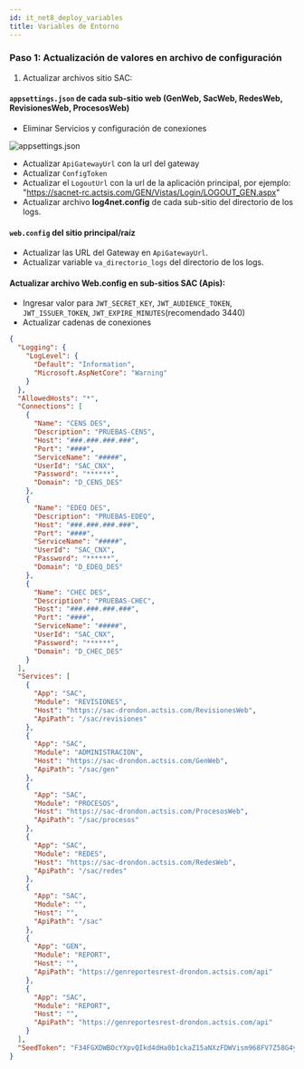 ```yaml
---
id: it_net8_deploy_variables
title: Variables de Entorno
---
```


### Paso 1: Actualización de valores en archivo de configuración

1. Actualizar archivos sitio SAC:

#### `appsettings.json` de cada sub-sitio web (**GenWeb**, **SacWeb**, **RedesWeb**, **RevisionesWeb**, **ProcesosWeb**)

- Eliminar Servicios y configuración de conexiones

![appsettings.json](/img/docs/it/.net8/20241211095743.webp)

- Actualizar `ApiGatewayUrl` con la url del gateway
- Actualizar `ConfigToken`
- Actualizar el `LogoutUrl` con la url de la aplicación principal, por ejemplo: "https://sacnet-rc.actsis.com/GEN/Vistas/Login/LOGOUT_GEN.aspx"
- Actualizar archivo **log4net.config** de cada sub-sitio del directorio de los logs.

#### `web.config` del sitio principal/raíz

- Actualizar las URL del Gateway en `ApiGatewayUrl`.
- Actualizar variable `va_directorio_logs` del directorio de los logs.

#### **Actualizar archivo** **Web.config** **en sub-sitios SAC (Apis):**

- Ingresar valor para `JWT_SECRET_KEY`, `JWT_AUDIENCE_TOKEN`, `JWT_ISSUER_TOKEN`, `JWT_EXPIRE_MINUTES`(recomendado 3440)
- Actualizar cadenas de conexiones

```json
{
  "Logging": {
    "LogLevel": {
      "Default": "Information",
      "Microsoft.AspNetCore": "Warning"
    }
  },
  "AllowedHosts": "*",
  "Connections": [
    {
      "Name": "CENS DES",
      "Description": "PRUEBAS-CENS",
      "Host": "###.###.###.###",
      "Port": "####",
      "ServiceName": "#####",
      "UserId": "SAC_CNX",
      "Password": "******",
      "Domain": "D_CENS_DES"
    },
    {
      "Name": "EDEQ DES",
      "Description": "PRUEBAS-EDEQ",
      "Host": "###.###.###.###",
      "Port": "####",
      "ServiceName": "#####",
      "UserId": "SAC_CNX",
      "Password": "******",
      "Domain": "D_EDEQ_DES"
    },
    {
      "Name": "CHEC DES",
      "Description": "PRUEBAS-CHEC",
      "Host": "###.###.###.###",
      "Port": "####",
      "ServiceName": "#####",
      "UserId": "SAC_CNX",
      "Password": "******",
      "Domain": "D_CHEC_DES"
    }
  ],
  "Services": [
    {
      "App": "SAC",
      "Module": "REVISIONES",
      "Host": "https://sac-drondon.actsis.com/RevisionesWeb",
      "ApiPath": "/sac/revisiones"
    },
    {
      "App": "SAC",
      "Module": "ADMINISTRACION",
      "Host": "https://sac-drondon.actsis.com/GenWeb",
      "ApiPath": "/sac/gen"
    },
    {
      "App": "SAC",
      "Module": "PROCESOS",
      "Host": "https://sac-drondon.actsis.com/ProcesosWeb",
      "ApiPath": "/sac/procesos"
    },
    {
      "App": "SAC",
      "Module": "REDES",
      "Host": "https://sac-drondon.actsis.com/RedesWeb",
      "ApiPath": "/sac/redes"
    },
    {
      "App": "SAC",
      "Module": "",
      "Host": "",
      "ApiPath": "/sac"
    },
    {
      "App": "GEN",
      "Module": "REPORT",
      "Host": "",
      "ApiPath": "https://genreportesrest-drondon.actsis.com/api"
    },
    {
      "App": "SAC",
      "Module": "REPORT",
      "Host": "",
      "ApiPath": "https://genreportesrest-drondon.actsis.com/api"
    }
  ],
  "SeedToken": "F34FGXDWBOcYXpvQIkd4dHa0b1ckaZ15aNXzFDWVism968FV7Z58G4yMvAjMazUwRWpudC3EoDKQ"
}
```
